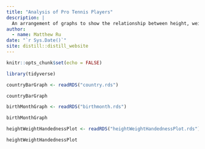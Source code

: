 ```yaml
---
title: "Analysis of Pro Tennis Players"
description: |
  An arrangement of graphs to show the relationship between height, weight, birth month, and country of origin in the tennis pro-scene.
author:
  - name: Matthew Ru
date: "`r Sys.Date()`"
site: distill::distill_website
---
```


```r
knitr::opts_chunk$set(echo = FALSE)

library(tidyverse)

```

```r
countryBarGraph <- readRDS("country.rds")

countryBarGraph
```

```r
birthMonthGraph <- readRDS("birthmonth.rds")

birthMonthGraph
```

```r
heightWeightHandednessPlot <- readRDS("heightWeightHandednessPlot.rds")

heightWeightHandednessPlot
```

